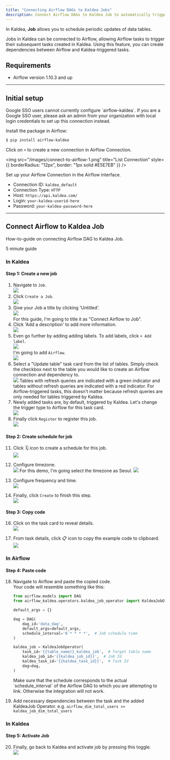 ```yaml
---
title: "Connecting Airflow DAGs to Kaldea Jobs"
description: Connect Airflow DAGs to Kaldea Job to automatically trigger tasks in Kaldea after an upstream transformation in Airflow is complete.
---
```


In Kaldea, **Job** allows you to schedule periodic updates of data tables.

Jobs in Kaldea can be connected to Airflow, allowing Airflow tasks to trigger their subsequent tasks created in Kaldea. Using this feature, you can create dependencies between Airflow and Kaldea-triggered tasks.

## Requirements

- Airflow version 1.10.3 and up

---

## Initial setup

<Info>
  Google SSO users cannot currently configure `airflow-kaldea`. If you are a
  Google SSO user, please ask an admin from your organization with local login
  credentials to set up this connection instead.
</Info>

Install the package in Airflow:

```bash
$ pip install airflow-kaldea
```

Click on `+` to create a new connection in Airflow Connection.

<img
  src="/images/connect-to-airflow-1.png"
  title="List Connection"
  style={{ borderRadius: "12px", border: "1px solid #E5E7EB" }}
/>

Set up your Airflow Connection in the Airflow interface.

- Connection ID: `kaldea_default`
- Connection Type: `HTTP`
- Host: `https://api.kaldea.com/`
- Login: `your-kaldea-userid-here`
- Password: `your-kaldea-password-here`

---

## Connect Airflow to Kaldea Job

How-to-guide on connecting Airflow DAG to Kaldea Job.

<Info>5 minute guide</Info>

### In Kaldea

#### Step 1: Create a new job

1. Navigate to `Job`. <br />![](https://ajeuwbhvhr.cloudimg.io/colony-recorder.s3.amazonaws.com/files/2023-02-15/ca5011fc-79d6-4152-bd67-84ca008ac14e/ascreenshot.jpeg?tl_px=0,188&br_px=1493,1028&sharp=0.8&width=560&wat_scale=50&wat=1&wat_opacity=0.7&wat_gravity=northwest&wat_url=https://colony-labs-public.s3.us-east-2.amazonaws.com/images/watermarks/watermark_default.png&wat_pad=19,139)
2. Click `Create a Job`. <br />![](https://ajeuwbhvhr.cloudimg.io/colony-recorder.s3.amazonaws.com/files/2023-02-14/b8f73d65-08ac-4fd7-ad64-6ee1fd0ad74b/user_cropped_screenshot.jpeg?tl_px=1889,0&br_px=3382,840&sharp=0.8&width=560&wat_scale=50&wat=1&wat_opacity=0.7&wat_gravity=northwest&wat_url=https://colony-labs-public.s3.us-east-2.amazonaws.com/images/watermarks/watermark_default.png&wat_pad=470,126)
3. Give your Job a title by clicking 'Untitled'.<br />![](https://ajeuwbhvhr.cloudimg.io/colony-recorder.s3.amazonaws.com/files/2023-02-14/bac35801-bfef-48cc-af58-d5aa791227d4/ascreenshot.jpeg?tl_px=0,0&br_px=1493,840&sharp=0.8&width=560&wat_scale=50&wat=1&wat_opacity=0.7&wat_gravity=northwest&wat_url=https://colony-labs-public.s3.us-east-2.amazonaws.com/images/watermarks/watermark_default.png&wat_pad=141,121)<br />For this guide, I'm going to title it as "Connect Airflow to Job".
4. Click 'Add a description' to add more information.<br />![](https://ajeuwbhvhr.cloudimg.io/colony-recorder.s3.amazonaws.com/files/2023-02-14/7a966b7d-61cd-4fcf-b593-7acf0f97304b/ascreenshot.jpeg?tl_px=0,12&br_px=1493,852&sharp=0.8&width=560&wat_scale=50&wat=1&wat_opacity=0.7&wat_gravity=northwest&wat_url=https://colony-labs-public.s3.us-east-2.amazonaws.com/images/watermarks/watermark_default.png&wat_pad=161,139)
5. Even go further by adding adding labels. To add labels, click `+ Add label`.<br />![](https://ajeuwbhvhr.cloudimg.io/colony-recorder.s3.amazonaws.com/files/2023-02-14/1e61bbf1-3092-437c-b295-6f18f33c51a5/ascreenshot.jpeg?tl_px=0,80&br_px=1493,920&sharp=0.8&width=560&wat_scale=50&wat=1&wat_opacity=0.7&wat_gravity=northwest&wat_url=https://colony-labs-public.s3.us-east-2.amazonaws.com/images/watermarks/watermark_default.png&wat_pad=133,139)<br />I'm going to add `Airflow`.<br />![](https://ajeuwbhvhr.cloudimg.io/colony-recorder.s3.amazonaws.com/files/2023-02-14/7103c46d-23d1-4dd1-be9e-c64b02d4c53a/ascreenshot.jpeg?tl_px=91,280&br_px=1584,1120&sharp=0.8&width=560&wat_scale=50&wat=1&wat_opacity=0.7&wat_gravity=northwest&wat_url=https://colony-labs-public.s3.us-east-2.amazonaws.com/images/watermarks/watermark_default.png&wat_pad=262,139)
6. Select a "Update table" task card from the list of tables. Simply check the checkbox next to the table you would like to create an Airflow connection and dependency to.<br />
   ![](https://ajeuwbhvhr.cloudimg.io/colony-recorder.s3.amazonaws.com/files/2023-02-14/7fb65cd0-d4f7-4cf0-895b-6e095ab779c8/ascreenshot.jpeg?tl_px=2090,550&br_px=3583,1390&sharp=0.8&width=560&wat_scale=50&wat=1&wat_opacity=0.7&wat_gravity=northwest&wat_url=https://colony-labs-public.s3.us-east-2.amazonaws.com/images/watermarks/watermark_default.png&wat_pad=340,139)
   <Note>
     Tables with refresh queries are indicated with a green indicator and tables
     without refresh queries are indicated with a red indicator. For
     Airflow-triggered tasks, this doesn’t matter because refresh queries are
     only needed for tables triggered by Kaldea.
   </Note>
7. Newly added tasks are, by default, triggered by Kaldea. Let's change the trigger
   type to Airflow for this task card. <br />![](https://ajeuwbhvhr.cloudimg.io/colony-recorder.s3.amazonaws.com/files/2023-02-14/b731756d-b8aa-48a0-96ff-cd4fd0ff5e7f/ascreenshot.jpeg?tl_px=1269,882&br_px=2762,1722&sharp=0.8&width=560&wat_scale=50&wat=1&wat_opacity=0.7&wat_gravity=northwest&wat_url=https://colony-labs-public.s3.us-east-2.amazonaws.com/images/watermarks/watermark_default.png&wat_pad=262,139)
8. Finally click `Register` to register this job. <br />![](https://ajeuwbhvhr.cloudimg.io/colony-recorder.s3.amazonaws.com/files/2023-02-14/b201f01b-63ce-4964-b58d-316d1647eec6/ascreenshot.jpeg?tl_px=2090,0&br_px=3583,840&sharp=0.8&width=560&wat_scale=50&wat=1&wat_opacity=0.7&wat_gravity=northwest&wat_url=https://colony-labs-public.s3.us-east-2.amazonaws.com/images/watermarks/watermark_default.png&wat_pad=462,67)

#### Step 2: Create schedule for job

11. Click 🗓️ icon to create a schedule for this job. <br />![](https://ajeuwbhvhr.cloudimg.io/colony-recorder.s3.amazonaws.com/files/2023-02-14/66b9bbef-ab61-4e53-a5b5-ec502a0ff95f/ascreenshot.jpeg?tl_px=2090,0&br_px=3583,840&sharp=0.8&width=560&wat_scale=50&wat=1&wat_opacity=0.7&wat_gravity=northwest&wat_url=https://colony-labs-public.s3.us-east-2.amazonaws.com/images/watermarks/watermark_default.png&wat_pad=399,72)
12. Configure timezone. <br />![](https://ajeuwbhvhr.cloudimg.io/colony-recorder.s3.amazonaws.com/files/2023-02-14/8f77430e-d30c-4a6e-9bf5-271feb8c3c6e/ascreenshot.jpeg?tl_px=2090,152&br_px=3583,992&sharp=0.8&width=560&wat_scale=50&wat=1&wat_opacity=0.7&wat_gravity=northwest&wat_url=https://colony-labs-public.s3.us-east-2.amazonaws.com/images/watermarks/watermark_default.png&wat_pad=322,139)
    For this demo, I'm going select the timezone as Seoul.
    ![](https://ajeuwbhvhr.cloudimg.io/colony-recorder.s3.amazonaws.com/files/2023-02-14/79edf416-af0a-4bb7-ae01-6c745f480848/ascreenshot.jpeg?tl_px=2090,622&br_px=3583,1462&sharp=0.8&width=560&wat_scale=50&wat=1&wat_opacity=0.7&wat_gravity=northwest&wat_url=https://colony-labs-public.s3.us-east-2.amazonaws.com/images/watermarks/watermark_default.png&wat_pad=320,139)

13. Configure frequency and time. <br />![](https://ajeuwbhvhr.cloudimg.io/colony-recorder.s3.amazonaws.com/files/2023-02-14/ae206418-474d-4d73-86dd-891dc894aa1d/ascreenshot.jpeg?tl_px=2090,406&br_px=3583,1246&sharp=0.8&width=560&wat_scale=50&wat=1&wat_opacity=0.7&wat_gravity=northwest&wat_url=https://colony-labs-public.s3.us-east-2.amazonaws.com/images/watermarks/watermark_default.png&wat_pad=340,139)

14. Finally, click `Create` to finish this step. <br />![](https://ajeuwbhvhr.cloudimg.io/colony-recorder.s3.amazonaws.com/files/2023-02-14/18d1a9c8-3e0c-41c7-b142-bc2729576c9f/ascreenshot.jpeg?tl_px=2090,790&br_px=3583,1630&sharp=0.8&width=560&wat_scale=50&wat=1&wat_opacity=0.7&wat_gravity=northwest&wat_url=https://colony-labs-public.s3.us-east-2.amazonaws.com/images/watermarks/watermark_default.png&wat_pad=345,139)

#### Step 3: Copy code

16. Click on the task card to reveal details. <br />![](https://ajeuwbhvhr.cloudimg.io/colony-recorder.s3.amazonaws.com/files/2023-02-14/494f7ed0-431f-4038-98a7-9a0082c4645b/ascreenshot.jpeg?tl_px=1611,894&br_px=3104,1734&sharp=0.8&width=560&wat_scale=50&wat=1&wat_opacity=0.7&wat_gravity=northwest&wat_url=https://colony-labs-public.s3.us-east-2.amazonaws.com/images/watermarks/watermark_default.png&wat_pad=262,139)

17. From task details, click 📋 icon to copy the example code to clipboard. <br />![](https://ajeuwbhvhr.cloudimg.io/colony-recorder.s3.amazonaws.com/files/2023-02-14/3dccd746-74f8-409f-b6a0-5239bd4aa3c0/ascreenshot.jpeg?tl_px=2090,622&br_px=3583,1462&sharp=0.8&width=560&wat_scale=50&wat=1&wat_opacity=0.7&wat_gravity=northwest&wat_url=https://colony-labs-public.s3.us-east-2.amazonaws.com/images/watermarks/watermark_default.png&wat_pad=465,139)

### In Airflow

#### Step 4: Paste code

18. Navigate to Airflow and paste the copied code. <br />
    Your code will resemble something like this:

    ```Python Example code
    from airflow.models import DAG
    from airflow_kaldea.operators.kaldea_job_operator import KaldeaJobOperator

    default_args = {}

    dag = DAG(
        dag_id='data_dag',
        default_args=default_args,
        schedule_interval='0 * * * *',  # Job schedule time
    )

    kaldea_job = KaldeaJobOperator(
        task_id='{{table_name}}_kaldea_job',  # Target table name
        kaldea_job_id='{{kaldea_job_id}}',  # Job Id
        kaldea_task_id='{{kaldea_task_id}}',  # Task Id
        dag=dag,
    )
    ```

    <Warning>
      Make sure that the schedule corresponds to the actual `schedule_interval`
      of the Airflow DAG to which you are attempting to link. Otherwise the
      integration will not work.
    </Warning>

19. Add necessary dependencies between the task and the added KaldeaJob Operator.
    e.g. `airflow_dim_total_users >>  kaldea_job_dim_total_users`

### In Kaldea

#### Step 5: Activate Job

20. Finally, go back to Kaldea and activate job by pressing this toggle. <br />![](https://ajeuwbhvhr.cloudimg.io/colony-recorder.s3.amazonaws.com/files/2023-02-15/8a661bb8-acb4-4303-b046-ad1ca72c09df/user_cropped_screenshot.jpeg?tl_px=108,0&br_px=1601,840&sharp=0.8&width=560&wat_scale=50&wat=1&wat_opacity=0.7&wat_gravity=northwest&wat_url=https://colony-labs-public.s3.us-east-2.amazonaws.com/images/watermarks/watermark_default.png&wat_pad=327,37)
